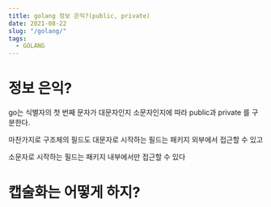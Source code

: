 ```yaml
---
title: golang 정보 은익?(public, private)
date: 2021-08-22
slug: "/golang/"
tags:
  - GOLANG
---
```


# 정보 은익?


go는 식별자의 첫 번째 문자가 대문자인지 소문자인지에 따라 public과 private 를 구분한다.

마찬가지로 구조체의 필드도 대문자로 시작하는 필드는 패키지 외부에서 접근할 수 있고

소문자로 시작하는 필드는 패키지 내부에서만 접근할 수 있다


# 캡술화는 어떻게 하지?